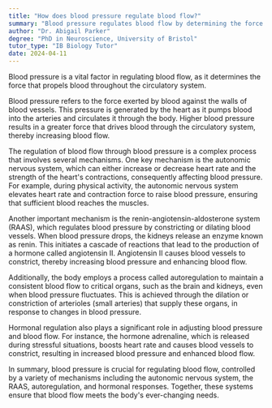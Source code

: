 ```yaml
---
title: "How does blood pressure regulate blood flow?"
summary: "Blood pressure regulates blood flow by determining the force that pushes blood through the circulatory system."
author: "Dr. Abigail Parker"
degree: "PhD in Neuroscience, University of Bristol"
tutor_type: "IB Biology Tutor"
date: 2024-04-11
---
```


Blood pressure is a vital factor in regulating blood flow, as it determines the force that propels blood throughout the circulatory system.

Blood pressure refers to the force exerted by blood against the walls of blood vessels. This pressure is generated by the heart as it pumps blood into the arteries and circulates it through the body. Higher blood pressure results in a greater force that drives blood through the circulatory system, thereby increasing blood flow.

The regulation of blood flow through blood pressure is a complex process that involves several mechanisms. One key mechanism is the autonomic nervous system, which can either increase or decrease heart rate and the strength of the heart's contractions, consequently affecting blood pressure. For example, during physical activity, the autonomic nervous system elevates heart rate and contraction force to raise blood pressure, ensuring that sufficient blood reaches the muscles.

Another important mechanism is the renin-angiotensin-aldosterone system (RAAS), which regulates blood pressure by constricting or dilating blood vessels. When blood pressure drops, the kidneys release an enzyme known as renin. This initiates a cascade of reactions that lead to the production of a hormone called angiotensin II. Angiotensin II causes blood vessels to constrict, thereby increasing blood pressure and enhancing blood flow.

Additionally, the body employs a process called autoregulation to maintain a consistent blood flow to critical organs, such as the brain and kidneys, even when blood pressure fluctuates. This is achieved through the dilation or constriction of arterioles (small arteries) that supply these organs, in response to changes in blood pressure.

Hormonal regulation also plays a significant role in adjusting blood pressure and blood flow. For instance, the hormone adrenaline, which is released during stressful situations, boosts heart rate and causes blood vessels to constrict, resulting in increased blood pressure and enhanced blood flow.

In summary, blood pressure is crucial for regulating blood flow, controlled by a variety of mechanisms including the autonomic nervous system, the RAAS, autoregulation, and hormonal responses. Together, these systems ensure that blood flow meets the body's ever-changing needs.
    